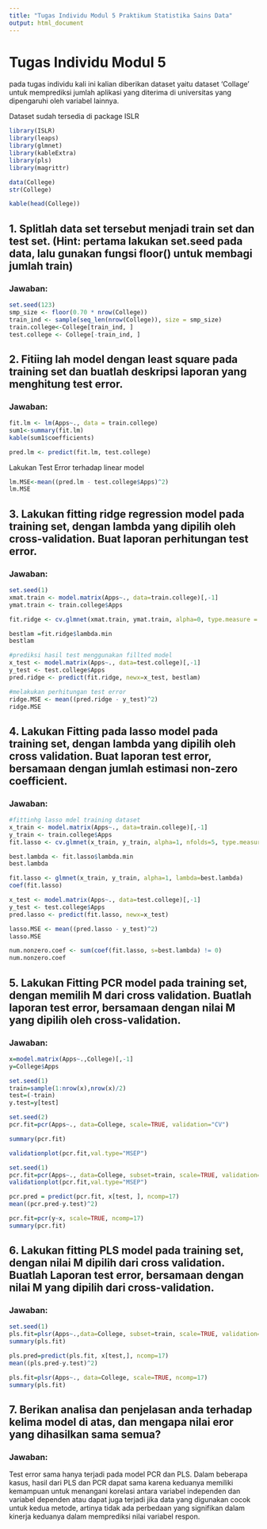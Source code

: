 ---
title: "Tugas Individu Modul 5 Praktikum Statistika Sains Data"
output: html_document
---

# Tugas Individu Modul 5

pada tugas individu kali ini kalian diberikan dataset yaitu dataset 'Collage' untuk memprediksi jumlah aplikasi yang diterima di universitas yang dipengaruhi oleh variabel lainnya.

Dataset sudah tersedia di package ISLR

```{r}
library(ISLR)
library(leaps)
library(glmnet)
library(kableExtra)
library(pls)
library(magrittr)
```

```{r}
data(College)
str(College)
```

```{r}
kable(head(College))
```

## 1. Splitlah data set tersebut menjadi train set dan test set. (Hint: pertama lakukan set.seed pada data, lalu gunakan fungsi floor() untuk membagi jumlah train)

### Jawaban:

```{r}
set.seed(123)
smp_size <- floor(0.70 * nrow(College))
train_ind <- sample(seq_len(nrow(College)), size = smp_size)
train.college<-College[train_ind, ]
test.college <- College[-train_ind, ]
```

## 2. Fitiing lah model dengan least square pada training set dan buatlah deskripsi laporan yang menghitung test error.

### Jawaban:

```{r}
fit.lm <- lm(Apps~., data = train.college)
sum1<-summary(fit.lm)
kable(sum1$coefficients)
```

```{r}
pred.lm <- predict(fit.lm, test.college)
```

Lakukan Test Error terhadap linear model

```{r}
lm.MSE<-mean((pred.lm - test.college$Apps)^2)
lm.MSE
```


## 3. Lakukan fitting ridge regression model pada training set, dengan lambda yang dipilih oleh cross-validation. Buat laporan perhitungan test error.

### Jawaban:

```{r}
set.seed(1)
xmat.train <- model.matrix(Apps~., data=train.college)[,-1]
ymat.train <- train.college$Apps
```

```{r}
fit.ridge <- cv.glmnet(xmat.train, ymat.train, alpha=0, type.measure = "mse", nfolds = 5)
```

```{r}
bestlam =fit.ridge$lambda.min
bestlam
```

```{r}
#prediksi hasil test menggunakan fillted model
x_test <- model.matrix(Apps~., data=test.college)[,-1]
y_test <- test.college$Apps
pred.ridge <- predict(fit.ridge, newx=x_test, bestlam)
```

```{r}
#melakukan perhitungan test error
ridge.MSE <- mean((pred.ridge - y_test)^2)
ridge.MSE
```

## 4. Lakukan Fitting pada lasso model pada training set, dengan lambda yang dipilih oleh cross validation. Buat laporan test error, bersamaan dengan jumlah estimasi non-zero coefficient.

### Jawaban:

```{r}
#fittinhg lasso mdel training dataset
x_train <- model.matrix(Apps~., data=train.college)[,-1]
y_train <- train.college$Apps
fit.lasso <- cv.glmnet(x_train, y_train, alpha=1, nfolds=5, type.measure="mse")
```

```{r}
best.lambda <- fit.lasso$lambda.min
best.lambda
```

```{r}
fit.lasso <- glmnet(x_train, y_train, alpha=1, lambda=best.lambda)
coef(fit.lasso)
```

```{r}
x_test <- model.matrix(Apps~., data=test.college)[,-1]
y_test <- test.college$Apps
pred.lasso <- predict(fit.lasso, newx=x_test)
```

```{r}
lasso.MSE <- mean((pred.lasso - y_test)^2)
lasso.MSE
```

```{r}
num.nonzero.coef <- sum(coef(fit.lasso, s=best.lambda) != 0)
num.nonzero.coef
```

## 5. Lakukan Fitting PCR model pada training set, dengan memilih M dari cross validation. Buatlah laporan test error, bersamaan dengan nilai M yang dipilih oleh cross-validation.

### Jawaban:

```{r}
x=model.matrix(Apps~.,College)[,-1]
y=College$Apps
```

```{r}
set.seed(1)
train=sample(1:nrow(x),nrow(x)/2)
test=(-train)
y.test=y[test]
```

```{r}
set.seed(2)
pcr.fit=pcr(Apps~., data=College, scale=TRUE, validation="CV")
```

```{r}
summary(pcr.fit)
```

```{r}
validationplot(pcr.fit,val.type="MSEP")
```

```{r}
set.seed(1)
pcr.fit=pcr(Apps~., data=College, subset=train, scale=TRUE, validation="CV")
validationplot(pcr.fit,val.type="MSEP")
```

```{r}
pcr.pred = predict(pcr.fit, x[test, ], ncomp=17)
mean((pcr.pred-y.test)^2)
```

```{r}
pcr.fit=pcr(y~x, scale=TRUE, ncomp=17)
summary(pcr.fit)
```

## 6. Lakukan fitting PLS model pada training set, dengan nilai M dipilih dari cross validation. Buatlah Laporan test error, bersamaan dengan nilai M yang dipilih dari cross-validation.

### Jawaban:

```{r}
set.seed(1)
pls.fit=plsr(Apps~.,data=College, subset=train, scale=TRUE, validation="CV")
summary(pls.fit)
```

```{r}
pls.pred=predict(pls.fit, x[test,], ncomp=17)
mean((pls.pred-y.test)^2)
```

```{r}
pls.fit=plsr(Apps~., data=College, scale=TRUE, ncomp=17)
summary(pls.fit)
```

## 7. Berikan analisa dan penjelasan anda terhadap kelima model di atas, dan mengapa nilai eror yang dihasilkan sama semua?

### Jawaban:
Test error sama hanya terjadi pada model PCR dan PLS. Dalam beberapa kasus, hasil dari PLS dan PCR dapat sama karena keduanya memiliki kemampuan untuk menangani korelasi antara variabel independen dan variabel dependen atau dapat juga terjadi jika data yang digunakan cocok untuk kedua metode, artinya tidak ada perbedaan yang signifikan dalam kinerja keduanya dalam memprediksi nilai variabel respon.
